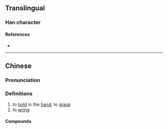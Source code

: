 {{character info}}
==Translingual==

===Han character===
{{Han char|rn=64|rad=手|as=09|sn=12|four=58064|canj=QHOA,QHYA|ids=⿰扌昝}}

====References====
* {{Han ref|kx=0443.010|dkj=12360|dj=0794.030|hdz=31922.070|uh=63DD|ud=25565|bh=D965|bd=55653}}

----

==Chinese==
{{zh-forms}}

===Pronunciation===
{{zh-pron
|m=zǎn,zuàn
|c=zaan6
|h=pfs=chém
|mc=y
|oc=y
|cat=
}}

===Definitions===
{{zh-hanzi}}

# to [[hold]] in the [[hand]], to [[grasp]]
# to [[wring]]

====Compounds====
{{zh-der|鬼攛揝}}